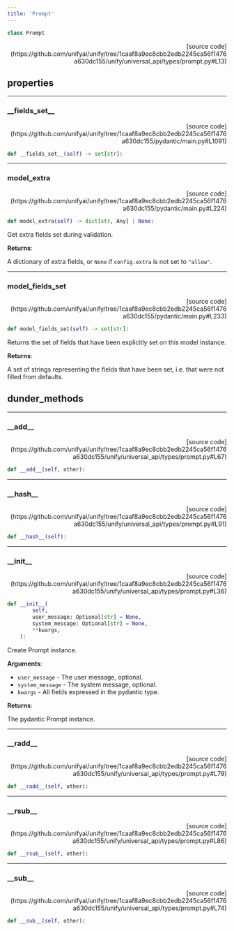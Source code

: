 ```yaml
---
title: 'Prompt'
---
```


```python
class Prompt
```

<p align="right">[source code](https://github.com/unifyai/unify/tree/1caaf8a9ec8cbb2edb2245ca56f1476a630dc155/unify/universal_api/types/prompt.py#L13)</p>



## properties

---

### \_\_fields\_set\_\_

<p align="right">[source code](https://github.com/unifyai/unify/tree/1caaf8a9ec8cbb2edb2245ca56f1476a630dc155/pydantic/main.py#L1091)</p>

```python
def __fields_set__(self) -> set[str]:
```



---

### model\_extra

<p align="right">[source code](https://github.com/unifyai/unify/tree/1caaf8a9ec8cbb2edb2245ca56f1476a630dc155/pydantic/main.py#L224)</p>

```python
def model_extra(self) -> dict[str, Any] | None:
```

Get extra fields set during validation.

**Returns**:

A dictionary of extra fields, or `None` if `config.extra` is not set to `"allow"`.

---

### model\_fields\_set

<p align="right">[source code](https://github.com/unifyai/unify/tree/1caaf8a9ec8cbb2edb2245ca56f1476a630dc155/pydantic/main.py#L233)</p>

```python
def model_fields_set(self) -> set[str]:
```

Returns the set of fields that have been explicitly set on this model instance.

**Returns**:

A set of strings representing the fields that have been set,
i.e. that were not filled from defaults.

## dunder_methods

---

### \_\_add\_\_

<p align="right">[source code](https://github.com/unifyai/unify/tree/1caaf8a9ec8cbb2edb2245ca56f1476a630dc155/unify/universal_api/types/prompt.py#L67)</p>

```python
def __add__(self, other):
```



---

### \_\_hash\_\_

<p align="right">[source code](https://github.com/unifyai/unify/tree/1caaf8a9ec8cbb2edb2245ca56f1476a630dc155/unify/universal_api/types/prompt.py#L91)</p>

```python
def __hash__(self):
```



---

### \_\_init\_\_

<p align="right">[source code](https://github.com/unifyai/unify/tree/1caaf8a9ec8cbb2edb2245ca56f1476a630dc155/unify/universal_api/types/prompt.py#L36)</p>

```python
def __init__(
        self,
        user_message: Optional[str] = None,
        system_message: Optional[str] = None,
        **kwargs,
    ):
```

Create Prompt instance.

**Arguments**:

- `user_message` - The user message, optional.
- `system_message` - The system message, optional.
- `kwargs` - All fields expressed in the pydantic type.



**Returns**:

The pydantic Prompt instance.

---

### \_\_radd\_\_

<p align="right">[source code](https://github.com/unifyai/unify/tree/1caaf8a9ec8cbb2edb2245ca56f1476a630dc155/unify/universal_api/types/prompt.py#L79)</p>

```python
def __radd__(self, other):
```



---

### \_\_rsub\_\_

<p align="right">[source code](https://github.com/unifyai/unify/tree/1caaf8a9ec8cbb2edb2245ca56f1476a630dc155/unify/universal_api/types/prompt.py#L86)</p>

```python
def __rsub__(self, other):
```



---

### \_\_sub\_\_

<p align="right">[source code](https://github.com/unifyai/unify/tree/1caaf8a9ec8cbb2edb2245ca56f1476a630dc155/unify/universal_api/types/prompt.py#L74)</p>

```python
def __sub__(self, other):
```

